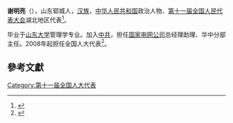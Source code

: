'''谢明亮'''（{{bd|1961年||}}），山东郓城人，[[汉族|汉族]]，[[中华人民共和国|中华人民共和国]]政治人物、[[第十一届全国人民代表大会|第十一届全国人民代表大会]]湖北地区代表<ref>{{cite web|author=新华网|title=第十一届全国人大代表|url=http://news.xinhuanet.com/ziliao/2008-03/03/content_7708230.htm?node=36628|publisher=新华网|accessdate=2014-01-07|archive-date=2014-01-10|archive-url=https://web.archive.org/web/20140110211415/http://news.xinhuanet.com/ziliao/2008-03/03/content_7708230.htm?node=36628|dead-url=no}}</ref>。

毕业于[[山东大学|山东大学]]管理学专业。加入[[中共|中共]]，担任[[国家电网公司|国家电网公司]]总经理助理、华中分部主任。2008年起担任全国人大代表<ref>{{cite news|title=全国人大代表信息-谢明亮|url=http://210.82.31.1:8084/delegate/viewDelegate.action?dbid=111661|accessdate=2013-04-05|newspaper=全国人大网|archive-url=https://web.archive.org/web/20140514055105/http://www.npc.gov.cn/delegate/viewDelegate.action?dbid=111661|archive-date=2014-05-14|dead-url=yes}}</ref>。

==參考文獻==
{{reflist}}
[[Category:第十一届全国人大代表|Category:第十一届全国人大代表]]